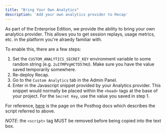 ```yaml
---
title: "Bring Your Own Analytics"
description: 'Add your own analytics provider to Recap'
---
```


As part of the Enterprise Edition, we provide the ability to bring your own analytics provider. 
This allows you to get session replays, usage metrics, etc. in the platform you're alraedy familiar with.

To enable this, there are a few steps:

1. Set the `CUSTOM_ANALYTICS_SECRET_KEY` environment variable to some random string (e.g. `2uIfMPVgHCTD57HU`). 
Make sure you have the value saved temporarily somewhere.
2. Re-deploy Recap.
3. Go to the `Custom Analytics` tab in the Admin Panel.
4. Enter in the Javascript snippet provided by your Analytics provider. This snippet would normally be placed within the 
`<head>` tags at the base of your project. For the `Secret Key`, use the value you saved in step 1.

For reference, [here](https://posthog.com/docs/product-analytics/installation#option-1-add-the-javascript-snippet-to-your-html-span-classbg-gray-accent-light-darkbg-gray-accent-dark-text-gray-font-semibold-align-middle-text-sm-p-1-roundedrecommendedspan) 
is the page on the Posthog docs which describes the script referred to above. 

*NOTE*: the `<script>` tag MUST be removed before being copied into the text box. 
